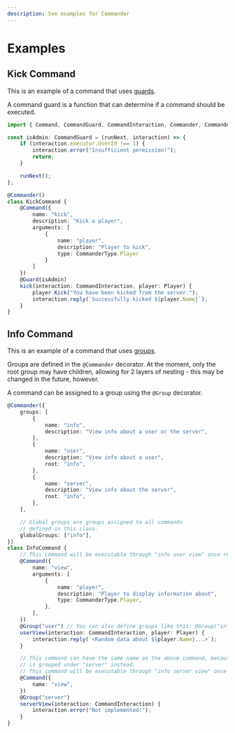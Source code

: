 ```yaml
---
description: See examples for Commander
---
```


# Examples

## Kick Command

This is an example of a command that uses [guards](/docs/guides/commands.mdx#command-guards).

A command guard is a function that can determine if a command should be executed.


```ts showLineNumbers
import { Command, CommandGuard, CommandInteraction, Commander, CommanderType, Guard } from "@rbxts/commander";

const isAdmin: CommandGuard = (runNext, interaction) => {
    if (interaction.executor.UserId !== 1) {
        interaction.error("Insufficient permission!");
        return;
    }

    runNext();
};

@Commander()
class KickCommand {
    @Command({
        name: "kick",
        description: "Kick a player",
        arguments: [
            {
                name: "player",
                description: "Player to kick",
                type: CommanderType.Player
            }
        ]
    })
    @Guard(isAdmin)
    kick(interaction: CommandInteraction, player: Player) {
        player.Kick("You have been kicked from the server.");
        interaction.reply(`Successfully kicked ${player.Name}`);
    }
}
```

## Info Command

This is an example of a command that uses [groups](/docs/guides/commands.mdx#command-groups).

Groups are defined in the `@Commander` decorator. At the moment, only the root group may
have children, allowing for 2 layers of nesting - this may be changed in the future, however.

A command can be assigned to a group using the `@Group` decorator.

```ts showLineNumbers
@Commander({
	groups: [
		{
			name: "info",
			description: "View info about a user or the server",
		},
		{
			name: "user",
			description: "View info about a user",
			root: "info",
		},
		{
			name: "server",
			description: "View info about the server",
			root: "info",
		},
	],

	// Global groups are groups assigned to all commands
	// defined in this class.
	globalGroups: ["info"],
})
class InfoCommand {
	// This command will be executable through "info user view" once registered!
	@Command({
		name: "view",
		arguments: [
			{
				name: "player",
				description: "Player to display information about",
				type: CommanderType.Player,
			},
		],
	})
	@Group("user") // You can also define groups like this: @Group("info", "user")
	userView(interaction: CommandInteraction, player: Player) {
		interaction.reply(`<Random data about ${player.Name}...>`);
	}

	// This command can have the same name as the above command, because it
	// is grouped under "server" instead.
	// This command will be executable through "info server view" once registered!
	@Command({
		name: "view",
	})
	@Group("server")
	serverView(interaction: CommandInteraction) {
		interaction.error("Not implemented!");
	}
}
```